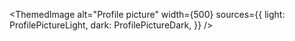 
<ThemedImage
  alt="Profile picture"
  width={500}
  sources={{
    light: ProfilePictureLight,
    dark: ProfilePictureDark,
  }}
/>
